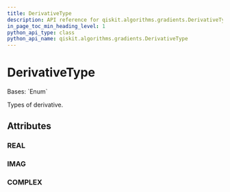 ```yaml
---
title: DerivativeType
description: API reference for qiskit.algorithms.gradients.DerivativeType
in_page_toc_min_heading_level: 1
python_api_type: class
python_api_name: qiskit.algorithms.gradients.DerivativeType
---
```


# DerivativeType

<Class id="qiskit.algorithms.gradients.DerivativeType" github="https://github.com/qiskit/qiskit/tree/stable/0.24/qiskit/algorithms/gradients/utils.py" signature="DerivativeType(value)">
  Bases: `Enum`

  Types of derivative.

  ## Attributes

  ### REAL

  <Attribute id="qiskit.algorithms.gradients.DerivativeType.REAL" name="REAL" attributeValue="= 'real'" />

  ### IMAG

  <Attribute id="qiskit.algorithms.gradients.DerivativeType.IMAG" name="IMAG" attributeValue="= 'imag'" />

  ### COMPLEX

  <Attribute id="qiskit.algorithms.gradients.DerivativeType.COMPLEX" name="COMPLEX" attributeValue="= 'complex'" />
</Class>

